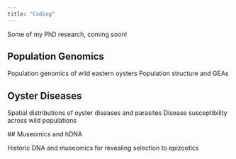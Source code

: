 ```yaml
---
title: "Coding"
---
```


Some of my PhD research, coming soon!


## Population Genomics


Population genomics of wild eastern oysters Population structure and GEAs

## Oyster Diseases

Spatial distributions of oyster diseases and parasites Disease susceptibility across wild populations

\## Museomics and hDNA

Historic DNA and museomics for revealing selection to epizootics
